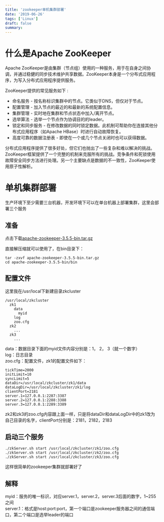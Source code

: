 ```yaml
---
title: 'zookeeper单机集群部署'
date: '2019-06-26'
tags: ['Linux']
draft: false
summary: 
---
```


# 什么是Apache ZooKeeper
Apache ZooKeeper是由集群（节点组）使用的一种服务，用于在自身之间协调，并通过稳健的同步技术维护共享数据。ZooKeeper本身是一个分布式应用程序，为写入分布式应用程序提供服务。

ZooKeeper提供的常见服务如下 :
* 命名服务 - 按名称标识集群中的节点。它类似于DNS，但仅对于节点。  
* 配置管理 - 加入节点的最近的和最新的系统配置信息。  
* 集群管理 - 实时地在集群和节点状态中加入/离开节点。  
* 选举算法 - 选举一个节点作为协调目的的leader。  
* 锁定和同步服务 - 在修改数据的同时锁定数据。此机制可帮助你在连接其他分布式应用程序（如Apache HBase）时进行自动故障恢复。  
* 高度可靠的数据注册表 - 即使在一个或几个节点关闭时也可以获得数据。  

分布式应用程序提供了很多好处，但它们也抛出了一些复杂和难以解决的挑战。ZooKeeper框架提供了一个完整的机制来克服所有的挑战。竞争条件和死锁使用故障安全同步方法进行处理。另一个主要缺点是数据的不一致性，ZooKeeper使用原子性解析。

# 单机集群部署
生产环境下至少需要三台机器，开发环境下可以在单台机器上部署集群，这里会部署三个服务

## 准备
点击下载[apache-zookeeper-3.5.5-bin.tar.gz](https://www-eu.apache.org/dist/zookeeper/zookeeper-3.5.5/apache-zookeeper-3.5.5-bin.tar.gz)

直接解压缩就可以使用了，在bin目录下：
```
tar -zxvf apache-zookeeper-3.5.5-bin.tar.gz
cd apache-zookeeper-3.5.5-bin/bin
```

## 配置文件
这里我在/usr/local下新建目录zkcluster
```
/usr/local/zkcluster
  zk1
    data
      myid    
    log
    zoo.cfg
  zk2
    ...
  zk3
    ...
```
data：数据目录下面的myid文件内容分别是：1， 2， 3（就一个数字）  
log：日志目录  
zoo.cfg：配置文件，zk1的配置文件如下：
```
tickTime=2000
initLimit=10
syncLimit=5
dataDir=/usr/local/zkcluster/zk1/data
dataLogDir=/usr/local/zkcluster/zk1/log
clientPort=2181
server.1=127.0.0.1:2287:3387
server.2=127.0.0.1:2288:3388
server.3=127.0.0.1:2289:3389
```
zk2和zk3的zoo.cfg内容跟上面一样，只是将dataDir和dataLogDir中的zk1改为自己目录的名字，clientPort分别是：2181，2182，2183

## 启动三个服务
```
./zkServer.sh start /usr/local/zkcluster/zk1/zoo.cfg
./zkServer.sh start /usr/local/zkcluster/zk2/zoo.cfg
./zkServer.sh start /usr/local/zkcluster/zk3/zoo.cfg
```
这样很简单的zookeeper集群就部署好了

## 解释
myid：服务的唯一标识，对应server.1，server.2，server.3后面的数字，1~255之间  
server.1：格式是host:port:port，第一个端口是zookeeper服务器之间的通信端口，第二个端口是选举leader的端口